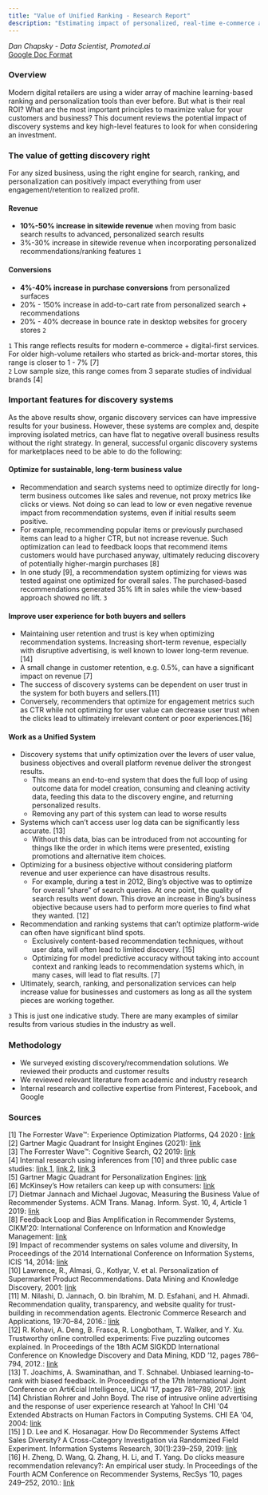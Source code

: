 ```yaml
---
title: "Value of Unified Ranking - Research Report"
description: "Estimating impact of personalized, real-time e-commerce and online marketplace optimization."
---
```


_Dan Chapsky - Data Scientist, Promoted.ai_  
[Google Doc Format](https://docs.google.com/document/d/141CvmnPZoh%5F1%5FYF1k55%5FpNIan%5FE0nP3Yp8nDCsKW7Fg/edit?usp=sharing) 

### Overview

Modern digital retailers are using a wider array of machine learning-based ranking and personalization tools than ever before. But what is their real ROI? What are the most important principles to maximize value for your customers and business? This document reviews the potential impact of discovery systems and key high-level features to look for when considering an investment.

### The value of getting discovery right

For any sized business, using the right engine for search, ranking, and personalization can positively impact everything from user engagement/retention to realized profit.

#### Revenue

* **10%-50% increase in sitewide revenue** when moving from basic search results to advanced, personalized search results
* 3%-30% increase in sitewide revenue when incorporating personalized recommendations/ranking features `1`

#### Conversions

* **4%-40% increase in purchase conversions** from personalized surfaces
* 20% - 150% increase in add-to-cart rate from personalized search + recommendations
* 20% - 40% decrease in bounce rate in desktop websites for grocery stores `2`

`1` This range reflects results for modern e-commerce + digital-first services. For older high-volume retailers who started as brick-and-mortar stores, this range is closer to 1 - 7% \[7\]  
`2` Low sample size, this range comes from 3 separate studies of individual brands \[4\]

### Important features for discovery systems

As the above results show, organic discovery services can have impressive results for your business. However, these systems are complex and, despite improving isolated metrics, can have flat to negative overall business results without the right strategy. In general, successful organic discovery systems for marketplaces need to be able to do the following:

#### Optimize for sustainable, long-term business value

* Recommendation and search systems need to optimize directly for long-term business outcomes like sales and revenue, not proxy metrics like clicks or views. Not doing so can lead to low or even negative revenue impact from recommendation systems, even if initial results seem positive.
* For example, recommending popular items or previously purchased items can lead to a higher CTR, but not increase revenue. Such optimization can lead to feedback loops that recommend items customers would have purchased anyway, ultimately reducing discovery of potentially higher-margin purchases \[8\]
* In one study \[9\], a recommendation system optimizing for views was tested against one optimized for overall sales. The purchased-based recommendations generated 35% lift in sales while the view-based approach showed no lift. `3`

#### Improve user experience for both buyers and sellers

* Maintaining user retention and trust is key when optimizing recommendation systems. Increasing short-term revenue, especially with disruptive advertising, is well known to lower long-term revenue. \[14\]
* A small change in customer retention, e.g. 0.5%, can have a significant impact on revenue \[7\]
* The success of discovery systems can be dependent on user trust in the system for both buyers and sellers.\[11\]
* Conversely, recommenders that optimize for engagement metrics such as CTR while not optimizing for user value can decrease user trust when the clicks lead to ultimately irrelevant content or poor experiences.\[16\]

#### Work as a Unified System

* Discovery systems that unify optimization over the levers of user value, business objectives and overall platform revenue deliver the strongest results.  
   * This means an end-to-end system that does the full loop of using outcome data for model creation, consuming and cleaning activity data, feeding this data to the discovery engine, and returning personalized results.  
   * Removing any part of this system can lead to worse results
* Systems which can’t access user log data can be significantly less accurate. \[13\]  
   * Without this data, bias can be introduced from not accounting for things like the order in which items were presented, existing promotions and alternative item choices.
* Optimizing for a business objective without considering platform revenue and user experience can have disastrous results.  
   * For example, during a test in 2012, Bing’s objective was to optimize for overall “share” of search queries. At one point, the quality of search results went down. This drove an increase in Bing’s business objective because users had to perform more queries to find what they wanted. \[12\]
* Recommendation and ranking systems that can’t optimize platform-wide can often have significant blind spots.  
   * Exclusively content-based recommendation techniques, without user data, will often lead to limited discovery. \[15\]  
   * Optimizing for model predictive accuracy without taking into account context and ranking leads to recommendation systems which, in many cases, will lead to flat results. \[7\]
* Ultimately, search, ranking, and personalization services can help increase value for businesses and customers as long as all the system pieces are working together.

`3` This is just one indicative study. There are many examples of similar results from various studies in the industry as well.

### Methodology

* We surveyed existing discovery/recommendation solutions. We reviewed their products and customer results
* We reviewed relevant literature from academic and industry research
* Internal research and collective expertise from Pinterest, Facebook, and Google

### Sources

\[1\] The Forrester Wave™: Experience Optimization Platforms, Q4 2020 : [link](https://reprints2.forrester.com/#/assets/2/2013/RES157470/report)  
\[2\] Gartner Magic Quadrant for Insight Engines (2021): [link](https://www.gartner.com/doc/reprints?id=1-24DCN5OJ&ct=201014&st=sb)  
\[3\] The Forrester Wave™: Cognitive Search, Q2 2019: [link](https://reprints.forrester.com/#/assets/2/678/RES143835/reports)  
\[4\] Internal research using inferences from \[10\] and three public case studies: [link 1](https://www.disruptordaily.com/ai-in-retail-use-case-bloomreach/), [link 2](https://www.fact-finder.com/blog/online-grocery/), [link 3](https://www.brighttalk.com/webcast/17349/432353/how-easycoop-uses-search-and-personalization-to-grow-their-online-grocery-busine)  
\[5\] Gartner Magic Quadrant for Personalization Engines: [link](https://www.gartner.com/en/documents/3987480/magic-quadrant-for-personalization-engines)  
\[6\] McKinsey’s How retailers can keep up with consumers: [link](https://www.mckinsey.com/industries/retail/our-insights/how-retailers-can-keep-up-with-consumers)  
\[7\] Dietmar Jannach and Michael Jugovac, Measuring the Business Value of Recommender Systems. ACM Trans. Manag. Inform. Syst. 10, 4, Article 1 2019: [link](https://arxiv.org/pdf/1908.08328.pdf)  
\[8\] Feedback Loop and Bias Amplification in Recommender Systems, CIKM’20: International Conference on Information and Knowledge Management: [link](https://arxiv.org/abs/2007.13019)  
\[9\] Impact of recommender systems on sales volume and diversity, In Proceedings of the 2014 International Conference on Information Systems, ICIS ’14, 2014: [link](https://www.krannert.purdue.edu/academics/MIS/workshop/Rec%20Diversity%20Empirical%20DEC%202015.pdf)  
\[10\] Lawrence, R., Almasi, G., Kotlyar, V. et al. Personalization of Supermarket Product Recommendations. Data Mining and Knowledge Discovery, 2001: [link](https://www.semanticscholar.org/paper/Personalization-of-Supermarket-Product-Lawrence-Alm%C3%A1si/0ece6521492b0d3fa7721b69e3c8fcd43a67d63c)  
\[11\] M. Nilashi, D. Jannach, O. bin Ibrahim, M. D. Esfahani, and H. Ahmadi. Recommendation quality, transparency, and website quality for trust-building in recommendation agents. Electronic Commerce Research and Applications, 19:70–84, 2016.: [link](https://www.aminer.cn/pub/58437713ac44360f1082ceaa/recommendation-quality-transparency-and-website-quality-for-trust-building-in-recommendation-agents)  
\[12\] R. Kohavi, A. Deng, B. Frasca, R. Longbotham, T. Walker, and Y. Xu. Trustworthy online controlled experiments: Five puzzling outcomes explained. In Proceedings of the 18th ACM SIGKDD International Conference on Knowledge Discovery and Data Mining, KDD ’12, pages 786–794, 2012.: [link](https://notes.stephenholiday.com/Five-Puzzling-Outcomes.pdf)  
\[13\] T. Joachims, A. Swaminathan, and T. Schnabel. Unbiased learning-to-rank with biased feedback. In Proceedings of the 17th International Joint Conference on Arti€cial Intelligence, IJCAI ’17, pages 781–789, 2017: [link](https://www.researchgate.net/publication/326201634%5FUnbiased%5FLearning-to-Rank%5Fwith%5FBiased%5FFeedback)  
\[14\] Christian Rohrer and John Boyd. The rise of intrusive online advertising and the response of user experience research at Yahoo! In CHI '04 Extended Abstracts on Human Factors in Computing Systems. CHI EA '04, 2004: [link](https://www.researchgate.net/publication/221518473%5FThe%5Frise%5Fof%5Fintrusive%5Fonline%5Fadvertising%5Fand%5Fthe%5Fresponse%5Fof%5Fuser%5Fexperience%5Fresearch%5Fat%5FYahoo)  
\[15\] \] D. Lee and K. Hosanagar. How Do Recommender Systems Affect Sales Diversity? A Cross-Category Investigation via Randomized Field Experiment. Information Systems Research, 30(1):239–259, 2019: [link](https://repository.upenn.edu/cgi/viewcontent.cgi?article=1341&context=marketing%5Fpapers)  
\[16\] H. Zheng, D. Wang, Q. Zhang, H. Li, and T. Yang. Do clicks measure recommendation relevancy?: An empirical user study. In Proceedings of the Fourth ACM Conference on Recommender Systems, RecSys ’10, pages 249–252, 2010.: [link](https://dl.acm.org/doi/abs/10.1145/1864708.1864759)